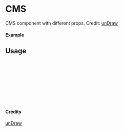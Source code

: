 
<Meta of={CMS} title="unDraw/CMS" />

# CMS

CMS component with different props.
Credit: [unDraw](https://undraw.co/illustrations)

#### Example

<Canvas of={CMS.Primary} />

## Usage

```ts
import { CMS } from "yadl-ui";

const Example = () => {
  return (
      <CMS />
  );
};

export default Example;
```

#### Credits
[unDraw](https://undraw.co/illustrations)

